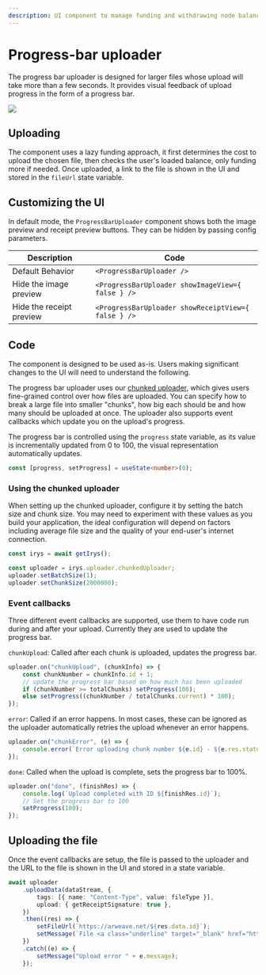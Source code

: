 ```yaml
---
description: UI component to manage funding and withdrawing node balances
---
```



# Progress-bar uploader

The progress bar uploader is designed for larger files whose upload will take more than a few seconds. It provides visual feedback of upload progress in the form of a progress bar.

<img
	className="border border-[#FEF4EE] rounded-xl mt-5 md:w-3/6 w-full"
	src="/img/provenance-toolkit/progress-bar-uploader2.png"
/>

## Uploading

The component uses a lazy funding approach, it first determines the cost to upload the chosen file, then checks the user's loaded balance, only funding more if needed. Once uploaded, a link to the file is shown in the UI and stored in the `fileUrl` state variable.

## Customizing the UI

In default mode, the `ProgressBarUploader` component shows both the image preview and receipt preview buttons. They can be hidden by passing config parameters.

| Description              | Code                                                |
| ------------------------ | --------------------------------------------------- |
| Default Behavior         | `<ProgressBarUploader />`                           |
| Hide the image preview   | `<ProgressBarUploader showImageView={ false } />`   |
| Hide the receipt preview | `<ProgressBarUploader showReceiptView={ false } />` |

## Code

The component is designed to be used as-is. Users making significant changes to the UI will need to understand the following.

The progress bar uploader uses our [chunked uploader](/developer-docs/irys-sdk/chunked-uploader), which gives users fine-grained control over how files are uploaded. You can specify how to break a large file into smaller "chunks", how big each should be and how many should be uploaded at once. The uploader also supports event callbacks which update you on the upload's progress.

The progress bar is controlled using the `progress` state variable, as its value is incrementally updated from 0 to 100, the visual representation automatically updates.

```ts filename="components/ProgressBarUploader.tsx"
const [progress, setProgress] = useState<number>(0);
```

### Using the chunked uploader

When setting up the chunked uploader, configure it by setting the batch size and chunk size. You may need to experiment with these values as you build your application, the ideal configuration will depend on factors including average file size and the quality of your end-user's internet connection.

```ts filename="components/ProgressBarUploader.tsx"
const irys = await getIrys();

const uploader = irys.uploader.chunkedUploader;
uploader.setBatchSize(1);
uploader.setChunkSize(2000000);
```

### Event callbacks

Three different event callbacks are supported, use them to have code run during and after your upload. Currently they are used to update the progress bar.

`chunkUpload`: Called after each chunk is uploaded, updates the progress bar.

```ts filename="components/ProgressBarUploader.tsx"
uploader.on("chunkUpload", (chunkInfo) => {
	const chunkNumber = chunkInfo.id + 1;
	// update the progress bar based on how much has been uploaded
	if (chunkNumber >= totalChunks) setProgress(100);
	else setProgress((chunkNumber / totalChunks.current) * 100);
});
```

`error`: Called if an error happens. In most cases, these can be ignored as the uploader automatically retries the upload whenever an error happens.

```ts filename="components/ProgressBarUploader.tsx"
uploader.on("chunkError", (e) => {
	console.error(`Error uploading chunk number ${e.id} - ${e.res.statusText}`);
});
```

`done`: Called when the upload is complete, sets the progress bar to 100%.

```ts filename="components/ProgressBarUploader.tsx"
uploader.on("done", (finishRes) => {
	console.log(`Upload completed with ID ${finishRes.id}`);
	// Set the progress bar to 100
	setProgress(100);
});
```

## Uploading the file

Once the event callbacks are setup, the file is passed to the uploader and the URL to the file is shown in the UI and stored in a state variable.

```ts filename="components/ProgressBarUploader.tsx"
await uploader
	.uploadData(dataStream, {
		tags: [{ name: "Content-Type", value: fileType }],
		upload: { getReceiptSignature: true },
	})
	.then((res) => {
		setFileUrl(`https://arweave.net/${res.data.id}`);
		setMessage(`File <a class="underline" target="_blank" href="https://arweave.net/${res.data.id}">uploaded</a>`);
	})
	.catch((e) => {
		setMessage("Upload error " + e.message);
	});
```
